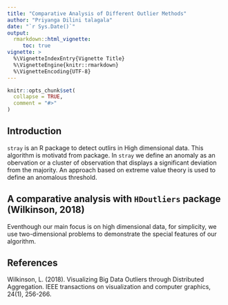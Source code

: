 ```yaml
---
title: "Comparative Analysis of Different Outlier Methods"
author: "Priyanga Dilini talagala"
date: "`r Sys.Date()`"
output:
  rmarkdown::html_vignette:
     toc: true
vignette: >
  %\VignetteIndexEntry{Vignette Title}
  %\VignetteEngine{knitr::rmarkdown}
  %\VignetteEncoding{UTF-8}
---
```


```r
knitr::opts_chunk$set(
  collapse = TRUE,
  comment = "#>"
)
```

## Introduction
`stray` is an R package to detect outlirs in High dimensional data. This algorithm is motivatd from \code{\link[HDoutliers]{HDoutliers}} package. In `stray` we define an anomaly as an obervation or a cluster of observation  that displays a significant deviation from the majority.  An approach based on extreme value theory is used to define an anomalous threshold.

## A comparative analysis with `HDoutliers` package (Wilkinson, 2018)

Eventhough our main focus is on high dimensional data, for simplicity, we use two-dimensional problems to demonstrate the special features of our algorithm.




## References
Wilkinson, L. (2018). Visualizing Big Data Outliers through Distributed Aggregation. IEEE transactions on visualization and computer graphics, 24(1), 256-266.
